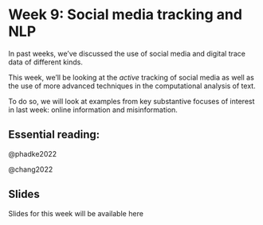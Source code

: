 # Week 9: Social media tracking and NLP

In past weeks, we've discussed the use of social media and digital trace data of different kinds.

This week, we'll be looking at the *active* tracking of social media as well as the use of more advanced techniques in the computational analysis of text.

To do so, we will look at examples from key substantive focuses of interest in last week: online information and misinformation.

## Essential reading:

@phadke2022

@chang2022

## Slides

Slides for this week will be available here
